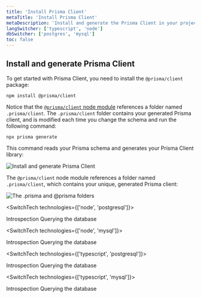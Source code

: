```yaml
---
title: 'Install Prisma Client'
metaTitle: 'Install Prisma Client'
metaDescription: 'Install and generate the Prisma Client in your project'
langSwitcher: ['typescript', 'node']
dbSwitcher: ['postgres', 'mysql']
toc: false
---
```


## Install and generate Prisma Client

To get started with Prisma Client, you need to install the `@prisma/client` package:

```terminal copy
npm install @prisma/client
```

Notice that the [`@prisma/client` node module](../../../concepts/components/prisma-client/working-with-prismaclient/generating-prisma-client#the-prismaclient-npm-package) references a folder named `.prisma/client`. The `.prisma/client` folder contains your generated Prisma client, and is modified each time you change the schema and run the following command:

```terminal copy
npx prisma generate
```

This command reads your Prisma schema and generates your Prisma Client library:

![Install and generate Prisma Client](https://imgur.com/FensWfo.png)

The `@prisma/client` node module references a folder named `.prisma/client`, which contains your unique, generated Prisma client:

![The .prisma and @prisma folders](./prisma-client-node-module.png)

<SwitchTech technologies={['node', 'postgresql']}>

<NavigationLinksContainer>

<ButtonLink color="dark" type="primary" href="./introspection-node-postgres" arrowLeft>
    Introspection
</ButtonLink>

<ButtonLink color="dark" type="primary" href="./querying-the-database-node-postgres" arrow>
    Querying the database
</ButtonLink>

</NavigationLinksContainer>

</SwitchTech>

<SwitchTech technologies={['node', 'mysql']}>

<NavigationLinksContainer>

<ButtonLink color="dark" type="primary" href="./introspection-node-mysql" arrowLeft>
    Introspection
</ButtonLink>

<ButtonLink color="dark" type="primary" href="./querying-the-database-node-mysql" arrow>
    Querying the database
</ButtonLink>

</NavigationLinksContainer>

</SwitchTech>

<SwitchTech technologies={['typescript', 'postgresql']}>

<NavigationLinksContainer>

<ButtonLink color="dark" type="primary" href="./introspection-typescript-postgres" arrowLeft>
    Introspection
</ButtonLink>

<ButtonLink color="dark" type="primary" href="./querying-the-database-typescript-postgres" arrow>
    Querying the database
</ButtonLink>

</NavigationLinksContainer>

</SwitchTech>

<SwitchTech technologies={['typescript', 'mysql']}>

<NavigationLinksContainer>

<ButtonLink color="dark" type="primary" href="./introspection-typescript-mysql" arrowLeft>
    Introspection
</ButtonLink>

<ButtonLink color="dark" type="primary" href="./querying-the-database-typescript-mysql" arrow>
    Querying the database
</ButtonLink>

</NavigationLinksContainer>

</SwitchTech>
